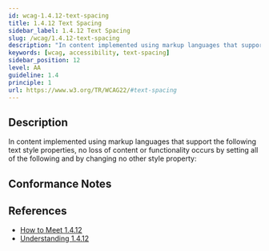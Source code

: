 ```yaml
---
id: wcag-1.4.12-text-spacing
title: 1.4.12 Text Spacing
sidebar_label: 1.4.12 Text Spacing
slug: /wcag/1.4.12-text-spacing
description: "In content implemented using markup languages that support the following text style properties, no loss of content or functionality occurs by setting all of the following and by changing no other style property:"
keywords: [wcag, accessibility, text-spacing]
sidebar_position: 12
level: AA
guideline: 1.4
principle: 1
url: https://www.w3.org/TR/WCAG22/#text-spacing
---
```


## Description

In content implemented using markup languages that support the following text style properties, no loss of content or functionality occurs by setting all of the following and by changing no other style property:

## Conformance Notes

<Project name="ads">
</Project>

<Project name="scix">
  <Support/>
</Project>

## References

- [How to Meet 1.4.12](https://www.w3.org/WAI/WCAG22/quickref/#text-spacing)
- [Understanding 1.4.12](https://www.w3.org/WAI/WCAG22/Understanding/text-spacing.html)
